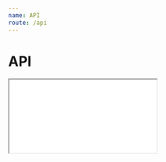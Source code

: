 ```yaml
---
name: API
route: /api
---
```


# API


<IFrame
    iframeResizerOptions={{ checkOrigin: false }}
    iframeResizerUrl="/nodal/iframe-resizer.js"
    src="/nodal/typedoc/index.html"
    style={{ width: '100%', minHeight: 600 }}
/>

<Link to="typedoc/index.html">View API</Link>